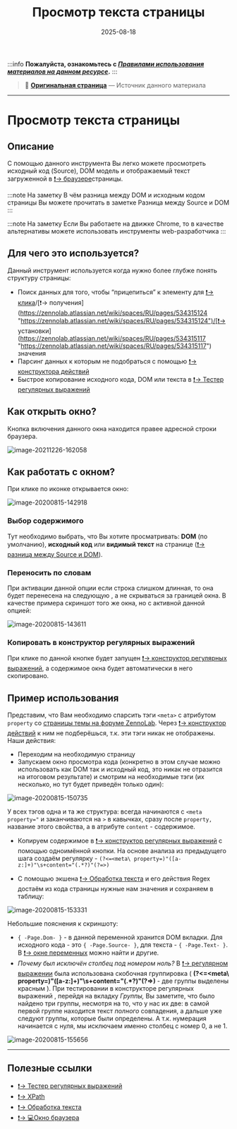 ﻿---
sidebar_position: 1
title: "Просмотр текста страницы"
description: ""
date: "2025-08-18"
converted: true
originalFile: "Просмотр текста страницы.txt"
targetUrl: "https://zennolab.atlassian.net/wiki/spaces/RU/pages/735903769"
---
:::info **Пожалуйста, ознакомьтесь с [*Правилами использования материалов на данном ресурсе*](../Disclaimer).**
:::

> 🔗 **[Оригинальная страница](https://zennolab.atlassian.net/wiki/spaces/RU/pages/735903769)** — Источник данного материала

_______________________________________________  
# Просмотр текста страницы
  
## Описание

С помощью данного инструмента Вы легко можете просмотреть исходный код (Source), DOM модель и отображаемый текст загруженной в [❗→ браузере](https://zennolab.atlassian.net/wiki/spaces/RU/pages/534315373 "https://zennolab.atlassian.net/wiki/spaces/RU/pages/534315373")страницы.

:::note На заметку
В чём разница между DOM и исходным кодом страницы Вы можете прочитать в заметке Разница между Source и DOM
:::

:::note На заметку
Если Вы работаете на движке Chrome, то в качестве альтернативы можете использовать инструменты web-разработчика
:::

  

## Для чего это используется?

Данный инструмент используется когда нужно более глубже понять структуру страницы:

- Поиск данных для того, чтобы “прицепиться” к элементу для [❗→ клика](https://zennolab.atlassian.net/wiki/spaces/RU/pages/534020211 "https://zennolab.atlassian.net/wiki/spaces/RU/pages/534020211")/[❗→ получения](https://zennolab.atlassian.net/wiki/spaces/RU/pages/534315124 "https://zennolab.atlassian.net/wiki/spaces/RU/pages/534315124")/[❗→ установки](https://zennolab.atlassian.net/wiki/spaces/RU/pages/534315117 "https://zennolab.atlassian.net/wiki/spaces/RU/pages/534315117") значения
- Парсинг данных к которым не подобраться с помощью [❗→ конструктора действий](https://zennolab.atlassian.net/wiki/spaces/RU/pages/483426337/.+XPath "https://zennolab.atlassian.net/wiki/spaces/RU/pages/483426337/.+XPath")
- Быстрое копирование исходного кода, DOM или текста в [❗→ Тестер регулярных выражений](https://zennolab.atlassian.net/wiki/spaces/RU/pages/534086111 "https://zennolab.atlassian.net/wiki/spaces/RU/pages/534086111")

  

## Как открыть окно?

Кнопка включения данного окна находится правее адресной строки браузера.

![image-20211226-162058](./assets/Просмотр_текста_страницы/Просмотр_текста_страницы_pic1.png)



  

## Как работать с окном?

При клике по иконке открывается окно:

![image-20200815-142918](./assets/Просмотр_текста_страницы/Просмотр_текста_страницы_pic2.png)



### Выбор содержимого

Тут необходимо выбрать, что Вы хотите просматривать: **DOM** (по умолчанию), **исходный код** или **видимый текст** на странице ([❗→ разница между Source и DOM](https://zennolab.atlassian.net/wiki/spaces/RU/pages/534085840#%D0%A0%D0%B0%D0%B7%D0%BD%D0%B8%D1%86%D0%B0-%D0%BC%D0%B5%D0%B6%D0%B4%D1%83-Source-%D0%B8-Dom "https://zennolab.atlassian.net/wiki/spaces/RU/pages/534085840#%D0%A0%D0%B0%D0%B7%D0%BD%D0%B8%D1%86%D0%B0-%D0%BC%D0%B5%D0%B6%D0%B4%D1%83-Source-%D0%B8-Dom")).

### Переносить по словам

При активации данной опции если строка слишком длинная, то она будет перенесена на следующую , а не скрываться за границей окна. В качестве примера скриншот того же окна, но с активной данной опцией:

![image-20200815-143611](./assets/Просмотр_текста_страницы/Просмотр_текста_страницы_pic3.png)



### Копировать в конструктор регулярных выражений

При клике по данной кнопке будет запущен [❗→ конструктор регулярных выражений](https://zennolab.atlassian.net/wiki/spaces/RU/pages/534086111 "https://zennolab.atlassian.net/wiki/spaces/RU/pages/534086111"), а содержимое окна будет автоматически в него скопировано.

  

## Пример использования

Представим, что Вам необходимо спарсить тэги `<meta>` с атрибутом `property` со [страницы темы на форуме ZennoLab](https://zennolab.com/discussion/threads/capmonster-cloud-novyj-servis-avtomaticheskogo-raspoznavanija-kapch.59736/ "https://zennolab.com/discussion/threads/capmonster-cloud-novyj-servis-avtomaticheskogo-raspoznavanija-kapch.59736/"). Через [❗→ конструктор действий](https://zennolab.atlassian.net/wiki/spaces/RU/pages/483426337 "https://zennolab.atlassian.net/wiki/spaces/RU/pages/483426337") к ним не подберёшься, т.к. эти тэги никак не отображены. Наши действия:

- Переходим на необходимую страницу
- Запускаем окно просмотра кода (конкретно в этом случае можно использовать как DOM так и исходный код, это никак не отразится на итоговом результате) и смотрим на необходимые тэги (их несколько, но тут будет приведён только один):

![image-20200815-150735](./assets/Просмотр_текста_страницы/Просмотр_текста_страницы_pic4.png)



 У всех тэгов одна и та же структура: всегда начинаются с `<meta property="` и заканчиваются на `>` в кавычках, сразу после `property,` название этого свойства, а в атрибуте `content` - содержимое.
- Копируем содержимое в [❗→ конструктор регулярных выражений](https://zennolab.atlassian.net/wiki/spaces/RU/pages/534086111 "https://zennolab.atlassian.net/wiki/spaces/RU/pages/534086111") с помощью одноимённой кнопки. На основе анализа из предыдущего шага создаём регулярку - `(?<=<meta\ property=)"([a-z:]+)"\s+content="(.*?)"(?=>)`

- С помощью экшена [❗→ Обработка текста](https://zennolab.atlassian.net/wiki/spaces/RU/pages/488865793 "https://zennolab.atlassian.net/wiki/spaces/RU/pages/488865793") и его действия Regex достаём из кода страницы нужные нам значения и сохраняем в таблицу:

![image-20200815-153331](./assets/Просмотр_текста_страницы/Просмотр_текста_страницы_pic5.png)



Небольшие пояснения к скриншоту:

- `{ -Page.Dom- }` - в данной переменной хранится DOM вкладки. Для исходного кода - это `{ -Page.Source- }`, для текста - `{ -Page.Text- }`. В [❗→ окне переменных](https://zennolab.atlassian.net/wiki/spaces/RU/pages/735608872#%D0%9E%D0%BA%D1%80%D1%83%D0%B6%D0%B5%D0%BD%D0%B8%D0%B5 "https://zennolab.atlassian.net/wiki/spaces/RU/pages/735608872#%D0%9E%D0%BA%D1%80%D1%83%D0%B6%D0%B5%D0%BD%D0%B8%D0%B5") можно найти и другие.
- *Почему был исключён столбец под номером ноль?* В [❗→ регулярном выражении](https://zennolab.atlassian.net/wiki/spaces/RU/pages/534086111 "https://zennolab.atlassian.net/wiki/spaces/RU/pages/534086111") была использована скобочная группировка ( **(?&lt;=&lt;meta\ property=)"([a-z:]+)"\s+content="(.\*?)"(?=&gt;)** - две группы выделены красным ). При тестировании в конструкторе регулярных выражений , перейдя на вкладку *Группы,* Вы заметите, что было найдено три группы, несмотря на то, что у нас их две: в самой первой группе находится текст *полного* совпадения, а дальше уже следуют группы, которые были определены. А т.к. нумерация начинается с нуля, мы исключаем именно столбец с номер 0, а не 1.

![image-20200815-155656](./assets/Просмотр_текста_страницы/Просмотр_текста_страницы_pic6.png)



* * *

## Полезные ссылки

- [❗→ Тестер регулярных выражений](https://zennolab.atlassian.net/wiki/spaces/RU/pages/534086111 "https://zennolab.atlassian.net/wiki/spaces/RU/pages/534086111")
- [❗→ XPath](https://zennolab.atlassian.net/wiki/spaces/RU/pages/862093419 "https://zennolab.atlassian.net/wiki/spaces/RU/pages/862093419")
- [❗→ Обработка текста](https://zennolab.atlassian.net/wiki/spaces/RU/pages/488865793 "https://zennolab.atlassian.net/wiki/spaces/RU/pages/488865793")
- [❗→ 💻Окно браузера](https://zennolab.atlassian.net/wiki/spaces/RU/pages/534315373 "https://zennolab.atlassian.net/wiki/spaces/RU/pages/534315373")